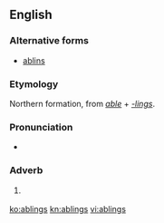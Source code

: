 ==English==

===Alternative forms===
* [[ablins]]

===Etymology===
Northern formation, from ''[[able]]'' + ''[[-lings]]''.

===Pronunciation===
* {{IPA|/ˈeɪblɪnz/}}

===Adverb===
{{en-adv|-}}

# {{British|dialectal}} {{alternative form of|aiblins}}

[[ko:ablings]]
[[kn:ablings]]
[[vi:ablings]]